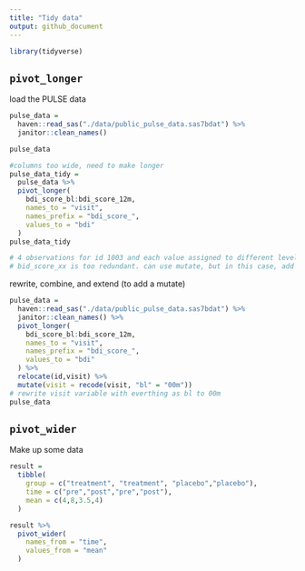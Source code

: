 ```yaml
---
title: "Tidy data"
output: github_document
---
```


```r
library(tidyverse)
```

## `pivot_longer`

load the PULSE data
```r
pulse_data = 
  haven::read_sas("./data/public_pulse_data.sas7bdat") %>% 
  janitor::clean_names()

pulse_data
```

```r
#columns too wide, need to make longer
pulse_data_tidy = 
  pulse_data %>% 
  pivot_longer(
    bdi_score_bl:bdi_score_12m,
    names_to = "visit",
    names_prefix = "bdi_score_",
    values_to = "bdi"
  )
pulse_data_tidy

# 4 observations for id 1003 and each value assigned to different levels of visit.
# bid_score_xx is too redundant. can use mutate, but in this case, add a line in the pivot_longer function: names_prefix
```

rewrite, combine, and extend (to add a mutate)
```r
pulse_data = 
  haven::read_sas("./data/public_pulse_data.sas7bdat") %>% 
  janitor::clean_names() %>% 
  pivot_longer(
    bdi_score_bl:bdi_score_12m,
    names_to = "visit",
    names_prefix = "bdi_score_",
    values_to = "bdi"
  ) %>% 
  relocate(id,visit) %>% 
  mutate(visit = recode(visit, "bl" = "00m"))
# rewrite visit variable with everthing as bl to 00m
pulse_data
```

## `pivot_wider`

Make up some data
```r
result = 
  tibble(
    group = c("treatment", "treatment", "placebo","placebo"),
    time = c("pre","post","pre","post"),
    mean = c(4,8,3.5,4)
  )

result %>% 
  pivot_wider(
    names_from = "time",
    values_from = "mean"
  )
```


